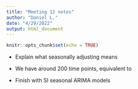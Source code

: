 ```yaml
---
title: "Meeting 12 notes"
author: "Daniel L."
date: "4/29/2022"
output: html_document
---
```


```r
knitr::opts_chunk$set(echo = TRUE)
```

- Explain what seasonally adjusting means

- We have around 200 time points, equivalent to 

- Finish with SI seasonal ARIMA models